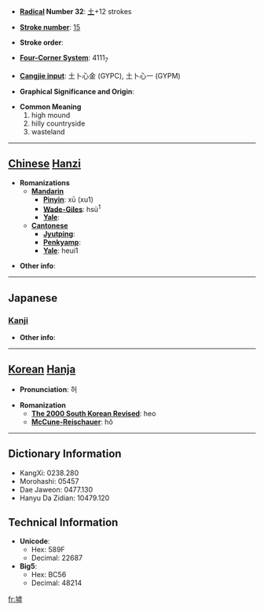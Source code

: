 * '''[[Wiktionary:Chinese radical index| Radical]] Number 32''': [[Wiktionary:Chinese radical index 土|土]]+12 strokes

* '''[[Wiktionary:Chinese total strokes index|Stroke number]]''': [[Wiktionary:Chinese total strokes index 15|15]]

* '''Stroke order''': 

* '''[[Wiktionary:Chinese four corner index|Four-Corner System]]''': 4111<sub>7</sub>

* '''[[Wiktionary:Chinese Cangjie index|Cangjie input]]''': 土卜心金 (GYPC), 土卜心一 (GYPM)

* '''Graphical Significance and Origin''': 

* '''Common Meaning'''
*#high mound
*# hilly countryside
*# wasteland


----

== [[Chinese]] [[Hanzi]] ==

* '''Romanizations'''
** '''[[Mandarin]]'''
*** '''[[Pinyin]]''': xū (xu1)
*** '''[[Wade-Giles]]''': hsü<sup>1</sup>
*** '''[[Yale]]''': 
** '''[[Cantonese]]'''
*** '''[[Jyutping]]''':
*** '''[[Penkyamp]]''': 
*** '''[[Yale]]''': heui1

* '''Other info''': 

----

==Japanese==
===[[Kanji]]===
{{kanji|on readings=[[きょ]] (kyo)
|kun readings=[[あと]] (ato)
}}

* '''Other info''':  

----

== [[Korean]] [[Hanja]] ==

* '''Pronunciation''': 허

* '''Romanization'''
** '''[[The 2000 South Korean Revised Romanization|The 2000 South Korean Revised]]''': heo
** '''[[McCune-Reischauer]]''': hŏ

----

== Dictionary Information ==

* KangXi: 0238.280
* Morohashi: 05457
* Dae Jaweon: 0477.130
* Hanyu Da Zidian: 10479.120

== Technical Information ==

* '''Unicode''':
** Hex: 589F
** Decimal: 22687
* '''Big5''':
** Hex: BC56
** Decimal: 48214

[[fr:墟]]